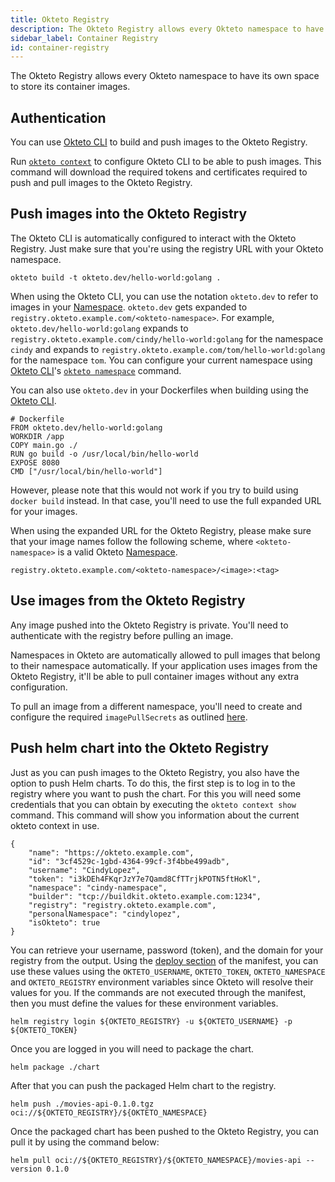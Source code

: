```yaml
---
title: Okteto Registry
description: The Okteto Registry allows every Okteto namespace to have its own space to store its container images
sidebar_label: Container Registry
id: container-registry
---
```


The Okteto Registry allows every Okteto namespace to have its own space to store its container images.

## Authentication

You can use [Okteto CLI](reference/okteto-cli.mdx) to build and push images to the Okteto Registry.

Run [`okteto context`](reference/okteto-cli.mdx#context) to configure Okteto CLI to be able to push images. This command will download the required tokens and certificates required to push and pull images to the Okteto Registry.

## Push images into the Okteto Registry

The Okteto CLI is automatically configured to interact with the Okteto Registry. Just make sure that you're using the registry URL with your Okteto namespace.

```console
okteto build -t okteto.dev/hello-world:golang .
```

When using the Okteto CLI, you can use the notation `okteto.dev` to refer to images in your [Namespace](manage-app/namespaces.mdx). `okteto.dev` gets expanded to `registry.okteto.example.com/<okteto-namespace>`. For example, `okteto.dev/hello-world:golang` expands to `registry.okteto.example.com/cindy/hello-world:golang` for the namespace `cindy` and expands to `registry.okteto.example.com/tom/hello-world:golang` for the namespace `tom`. You can configure your current namespace using [Okteto CLI](reference/okteto-cli.mdx)'s [`okteto namespace`](reference/okteto-cli.mdx#namespace) command.

You can also use `okteto.dev` in your Dockerfiles when building using the [Okteto CLI](reference/okteto-cli.mdx). 

```
# Dockerfile 
FROM okteto.dev/hello-world:golang
WORKDIR /app
COPY main.go ./
RUN go build -o /usr/local/bin/hello-world
EXPOSE 8080
CMD ["/usr/local/bin/hello-world"]
```

However, please note that this would not work if you try to build using `docker build` instead. In that case, you'll need to use the full expanded URL for your images.

When using the expanded URL for the Okteto Registry, please make sure that your image names follow the following scheme, where `<okteto-namespace>` is a valid Okteto [Namespace](manage-app/namespaces.mdx).

```
registry.okteto.example.com/<okteto-namespace>/<image>:<tag>
```

## Use images from the Okteto Registry

Any image pushed into the Okteto Registry is private. You'll need to authenticate with the registry before pulling an image.

Namespaces in Okteto are automatically allowed to pull images that belong to their namespace automatically. If your application uses images from the Okteto Registry, it'll be able to pull container images without any extra configuration.

To pull an image from a different namespace, you'll need to create and configure the required `imagePullSecrets` as outlined [here](community-support/faqs.mdx#how-to-use-private-images).

## Push helm chart into the Okteto Registry

Just as you can push images to the Okteto Registry, you also have the option to push Helm charts. To do this, the first step is to log in to the registry where you want to push the chart. For this you will need some credentials that you can obtain by executing the `okteto context show` command. This command will show you information about the current okteto context in use.

```
{
    "name": "https://okteto.example.com",
    "id": "3cf4529c-1gbd-4364-99cf-3f4bbe499adb",
    "username": "CindyLopez",
    "token": "i3kDEh4FKqrJzY7e7Qamd8CfTTrjkPOTN5ftHoKl",
    "namespace": "cindy-namespace",
    "builder": "tcp://buildkit.okteto.example.com:1234",
    "registry": "registry.okteto.example.com",
    "personalNamespace": "cindylopez",
    "isOkteto": true
}
```

You can retrieve your username, password (token), and the domain for your registry from the output. Using the [deploy section](reference/okteto-cli.mdx#deploy) of the manifest, you can use these values using the `OKTETO_USERNAME`, `OKTETO_TOKEN`, `OKTETO_NAMESPACE` and `OKTETO_REGISTRY` environment variables since Okteto will resolve their values for you. If the commands are not executed through the manifest, then you must define the values for these environment variables.

```
helm registry login ${OKTETO_REGISTRY} -u ${OKTETO_USERNAME} -p ${OKTETO_TOKEN}
```

Once you are logged in you will need to package the chart. 

```
helm package ./chart
```

After that you can push the packaged Helm chart to the registry.

```
helm push ./movies-api-0.1.0.tgz oci://${OKTETO_REGISTRY}/${OKTETO_NAMESPACE}
```

Once the packaged chart has been pushed to the Okteto Registry, you can pull it by using the command below:

```
helm pull oci://${OKTETO_REGISTRY}/${OKTETO_NAMESPACE}/movies-api --version 0.1.0
```
